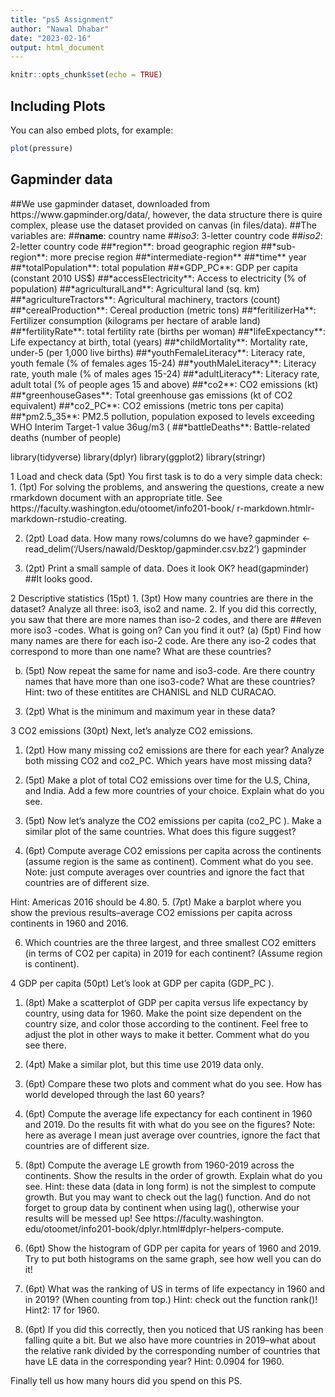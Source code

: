 ```yaml
---
title: "ps5 Assignment"
author: "Nawal Dhabar"
date: "2023-02-16"
output: html_document
---
```


```r
knitr::opts_chunk$set(echo = TRUE)
```

## Including Plots

You can also embed plots, for example:

```r
plot(pressure)
```
## Gapminder data
##We use gapminder dataset, downloaded from https://www.gapminder.org/data/, however, the data structure there is quire complex, please use the dataset provided on canvas (in files/data).
##The variables are:
##**name**: country name
##*iso3*: 3-letter country code
##*iso2*: 2-letter country code
##*region**: broad geographic region
##*sub-region**: more precise region
##*intermediate-region**
##*time** year
##*totalPopulation**: total population
##*GDP_PC**: GDP per capita (constant 2010 US$)
##*accessElectricity**: Access to electricity (% of population)
##*agriculturalLand**: Agricultural land (sq. km)
##*agricultureTractors**: Agricultural machinery, tractors (count)
##*cerealProduction**: Cereal production (metric tons)
##*feritilizerHa**: Fertilizer consumption (kilograms per hectare of arable land)
##*fertilityRate**: total fertility rate (births per woman)
##*lifeExpectancy**: Life expectancy at birth, total (years)
##*childMortality**: Mortality rate, under-5 (per 1,000 live births)
##*youthFemaleLiteracy**: Literacy rate, youth female (% of females ages 15-24)
##*youthMaleLiteracy**: Literacy rate, youth male (% of males ages 15-24)
##*adultLiteracy**: Literacy rate, adult total (% of people ages 15 and above)
##*co2**: CO2 emissions (kt)
##*greenhouseGases**: Total greenhouse gas emissions (kt of CO2 equivalent)
##*co2_PC**: CO2 emissions (metric tons per capita)
##*pm2.5_35**: PM2.5 pollution, population exposed to levels exceeding WHO Interim Target-1 value 36ug/m3 (
##*battleDeaths**: Battle-related deaths (number of people)

library(tidyverse)
library(dplyr)
library(ggplot2)
library(stringr)

1 Load and check data (5pt)
You first task is to do a very simple data check:
1. (1pt) For solving the problems, and answering the questions, create a new rmarkdown document with an appropriate title. See https://faculty.washington.edu/otoomet/info201-book/
r-markdown.htmlr-markdown-rstudio-creating.

2. (2pt) Load data. How many rows/columns do we have?
gapminder <- read_delim('/Users/nawald/Desktop/gapminder.csv.bz2')
gapminder


3. (2pt) Print a small sample of data. Does it look OK?
head(gapminder)
##It looks good.

2 Descriptive statistics (15pt)
1. (3pt) How many countries are there in the dataset? Analyze all three: iso3, iso2 and name.
2. If you did this correctly, you saw that there are more names than iso-2 codes, and there are
  ##even more iso3 -codes. What is going on? Can you find it out?
(a) (5pt) Find how many names are there for each iso-2 code. Are there any iso-2 codes that correspond to more than one name? What are these countries?

(b) (5pt) Now repeat the same for name and iso3-code. Are there country names that have
more than one iso3-code? What are these countries?
Hint: two of these entitites are CHANISL and NLD CURACAO.

3. (2pt) What is the minimum and maximum year in these data?

3 CO2 emissions (30pt)
Next, let’s analyze CO2 emissions.

1. (2pt) How many missing co2 emissions are there for each year? Analyze both missing CO2
and co2_PC. Which years have most missing data?

2. (5pt) Make a plot of total CO2 emissions over time for the U.S, China, and India. Add a few more countries of your choice. Explain what do you see.

3. (5pt) Now let’s analyze the CO2 emissions per capita (co2_PC ). Make a similar plot of the same countries. What does this figure suggest?

4. (6pt) Compute average CO2 emissions per capita across the continents (assume region is the same as continent). Comment what do you see.
Note: just compute averages over countries and ignore the fact that countries are of different size.

Hint: Americas 2016 should be 4.80.
5. (7pt) Make a barplot where you show the previous results–average CO2 emissions per capita across continents in 1960 and 2016.

6. Which countries are the three largest, and three smallest CO2 emitters (in terms of CO2 per capita) in 2019 for each continent? (Assume region is continent).


4 GDP per capita (50pt)
Let’s look at GDP per capita (GDP_PC ).

1. (8pt) Make a scatterplot of GDP per capita versus life expectancy by country, using data for 1960. Make the point size dependent on the country size, and color those according to the continent. Feel free to adjust the plot in other ways to make it better.
Comment what do you see there.

2. (4pt) Make a similar plot, but this time use 2019 data only.

3. (6pt) Compare these two plots and comment what do you see. How has world developed
through the last 60 years?

4. (6pt) Compute the average life expectancy for each continent in 1960 and 2019. Do the results fit with what do you see on the figures?
Note: here as average I mean just average over countries, ignore the fact that countries are of different size.
5. (8pt) Compute the average LE growth from 1960-2019 across the continents. Show the results in the order of growth. Explain what do you see.
Hint: these data (data in long form) is not the simplest to compute growth. But you may
want to check out the lag() function. And do not forget to group data by continent when
using lag(), otherwise your results will be messed up! See https://faculty.washington.
edu/otoomet/info201-book/dplyr.html#dplyr-helpers-compute.

6. (6pt) Show the histogram of GDP per capita for years of 1960 and 2019. Try to put both
histograms on the same graph, see how well you can do it!

7. (6pt) What was the ranking of US in terms of life expectancy in 1960 and in 2019? (When counting from top.)
  Hint: check out the function rank()!
  Hint2: 17 for 1960.
  
8. (6pt) If you did this correctly, then you noticed that US ranking has been falling quite a bit. But we also have more countries in 2019–what about the relative rank divided by the corresponding number of countries that have LE data in the corresponding year? Hint: 0.0904 for 1960.

Finally tell us how many hours did you spend on this PS.

